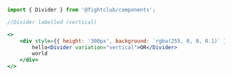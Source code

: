 ```jsx
import { Divider } from '@fightclub/components';

//Divider labelled (vertical)

<>
    <div style={{ height: '300px', background: `rgba(255, 0, 0, 0.1)` }} className="flex flex-start items-start">
        hello<Divider variation="vertical">OR</Divider>
        world
    </div>
</>
```